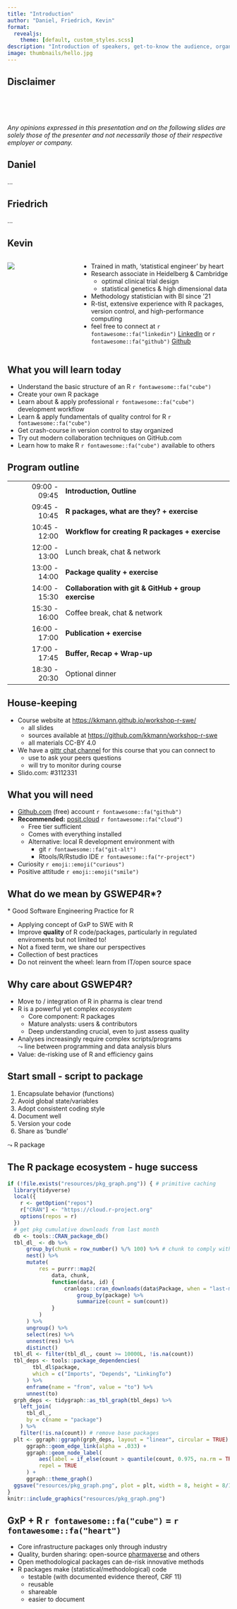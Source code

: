 ```yaml
---
title: "Introduction"
author: "Daniel, Friedrich, Kevin"
format: 
  revealjs: 
    theme: [default, custom_styles.scss]
description: "Introduction of speakers, get-to-know the audience, organisation, outline of program.</br>Photo CC0 by Mabel Amber on pexels.com."
image: thumbnails/hello.jpg
---
```



## Disclaimer

</br></br></br>

*Any opinions expressed in this presentation and on the following slides are
solely those of the presenter and not necessarily those of their respective
employer or company.*


## Daniel

...

## Friedrich

...


## Kevin

:::: {.columns}

::: {.column width="30%"}
![](resources/kevin.jpg)
:::

::: {.column width="70%"}
* Trained in math, 'statistical engineer' by heart
* Research associate in Heidelberg & Cambridge
  * optimal clinical trial design
  * statistical genetics & high dimensional data
* Methodology statistician with BI since '21
* R-tist, extensive experience with R packages, version control, and high-performance computing
* feel free to connect at `r fontawesome::fa("linkedin")` [LinkedIn](https://www.linkedin.com/in/kevin-kunzmann-6486a11bb/) or 
`r fontawesome::fa("github")` [Github](https://github.com/kkmann) 
:::

::::


## What you will learn today

- Understand the basic structure of an R `r fontawesome::fa("cube")`
- Create your own R package
- Learn about & apply professional `r fontawesome::fa("cube")` development workflow
- Learn & apply fundamentals of quality control for R `r fontawesome::fa("cube")`
- Get crash-course in version control to stay organized
- Try out modern collaboration techniques on GitHub.com
- Learn how to make R `r fontawesome::fa("cube")` available to others


## Program outline

|               |                       |
|--------------:|:----------------------|
| 09:00 - 09:45 | **Introduction, Outline** |
| 09:45 - 10:45 | **R packages, what are they? + exercise** |
| 10:45 - 12:00 | **Workflow for creating R packages + exercise** |
| 12:00 - 13:00 | Lunch break, chat & network |
| 13:00 - 14:00 | **Package quality + exercise** |
| 14:00 - 15:30 | **Collaboration with git & GitHub + group exercise** |
| 15:30 - 16:00 | Coffee break, chat & network |
| 16:00 - 17:00 | **Publication + exercise** |
| 17:00 - 17:45 | **Buffer, Recap + Wrap-up** |
| 18:30 - 20:30 | Optional dinner |


## House-keeping

- Course website at [https://kkmann.github.io/workshop-r-swe/](https://kkmann.github.io/workshop-r-swe/)
  * all slides
  * sources available at [https://github.com/kkmann/workshop-r-swe](https://github.com/kkmann/workshop-r-swe)
  * all materials CC-BY 4.0
- We have a [gittr chat channel](https://gitter.im/workshop-r-swe/community) for this course that you can connect to
  * use to ask your peers questions
  * will try to monitor during course
- Slido.com: #3112331


## What you will need

- [Github.com](https://github.com/) (free) account `r fontawesome::fa("github")`
- **Recommended:** [posit.cloud](https://posit.cloud/plans/free) `r fontawesome::fa("cloud")`
  - Free tier sufficient
  - Comes with everything installed
  - Alternative: local R development environment with
    - git `r fontawesome::fa("git-alt")`
    - Rtools/R/Rstudio IDE `r fontawesome::fa("r-project")`
-   Curiosity `r emoji::emoji("curious")`
-   Positive attitude `r emoji::emoji("smile")`


## {background-iframe="https://wall.sli.do/event/aw8yLdhevoVZxt8CJ5ytHG?section=36e6981e-61e0-418c-aaf4-954adbedfd81" background-interactive="true"}


## What do we mean by GSWEP4R\*?

::: aside
\* Good Software Engineering Practice for R
:::

- Applying concept of GxP to SWE with R
- Improve **quality** of R code/packages, particularly in regulated enviroments but not limited to!
- Not a fixed term, we share our perspectives
- Collection of best practices
- Do not reinvent the wheel: learn from IT/open source space


## Why care about GSWEP4R?

- Move to / integration of R in pharma is clear trend
- R is a powerful yet complex *ecosystem*
  * Core component: R packages
  * Mature analysts: users & contributors
  * Deep understanding crucial, even to just assess quality
- Analyses increasingly require complex scripts/programs </br> $\leadsto$ line between programming and data analysis blurs
- Value: de-risking use of R and efficiency gains


## Start small - script to package

1. Encapsulate behavior (functions)
2. Avoid global state/variables
3. Adopt consistent coding style
4. Document well
5. Version your code
6. Share as 'bundle'

$\leadsto$ R package


## The R package ecosystem - huge success

```r
if (!file.exists("resources/pkg_graph.png")) { # primitive caching
  library(tidyverse)
  local({
    r <- getOption("repos")
    r["CRAN"] <- "https://cloud.r-project.org" 
    options(repos = r)
  })
  # get pkg cumulative downloads from last month
  db <- tools::CRAN_package_db()
  tbl_dl_ <- db %>%
      group_by(chunk = row_number() %/% 100) %>% # chunk to comply with API limit
      nest() %>%
      mutate(
          res = purrr::map2(
              data, chunk,
              function(data, id) {
                  cranlogs::cran_downloads(data$Package, when = "last-month") %>%
                      group_by(package) %>%
                      summarize(count = sum(count))
              }
          )
      ) %>%
      ungroup() %>%
      select(res) %>%
      unnest(res) %>%
      distinct()
  tbl_dl <- filter(tbl_dl_, count >= 10000L, !is.na(count))
  tbl_deps <- tools::package_dependencies(
        tbl_dl$package,
        which = c("Imports", "Depends", "LinkingTo")
      ) %>% 
      enframe(name = "from", value = "to") %>% 
      unnest(to)
  grph_deps <- tidygraph::as_tbl_graph(tbl_deps) %>% 
    left_join(
      tbl_dl_,
      by = c(name = "package")
    ) %>% 
    filter(!is.na(count)) # remove base packages
  plt <- ggraph::ggraph(grph_deps, layout = "linear", circular = TRUE) +
      ggraph::geom_edge_link(alpha = .033) + 
      ggraph::geom_node_label(
          aes(label = if_else(count > quantile(count, 0.975, na.rm = TRUE), name, NA_character_)),
          repel = TRUE
      ) +
      ggraph::theme_graph()
  ggsave("resources/pkg_graph.png", plot = plt, width = 8, height = 8/1.61, dpi = 300)
}
knitr::include_graphics("resources/pkg_graph.png")
```


## {background-iframe="https://pharmaverse.org/" background-interactive="true"}


## GxP + R `r fontawesome::fa("cube")` = `r fontawesome::fa("heart")`

- Core infrastructure packages only through industry
- Quality, burden sharing: open-source [pharmaverse](https://pharmaverse.org/) and others
- Open methodological packages can de-risk innovative methods
- R packages make (statistical/methodological) code
  - testable (with documented evidence thereof, CRF 11)
  - reusable
  - shareable
  - easier to document
